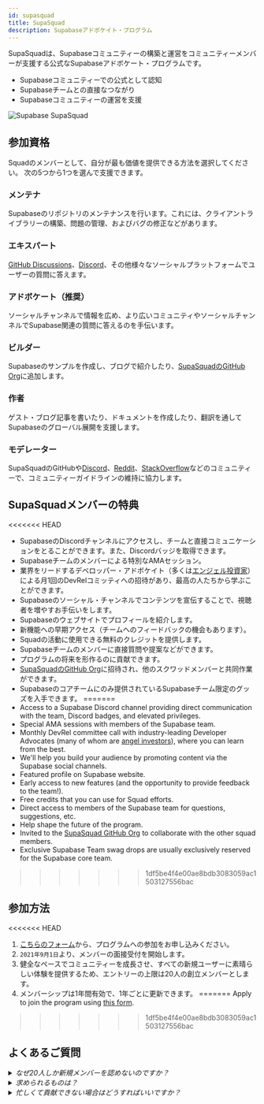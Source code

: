 ```yaml
---
id: supasquad
title: SupaSquad
description: Supabaseアドボケイト・プログラム
---
```


SupaSquadは、Supabaseコミュニティーの構築と運営をコミュニティーメンバーが支援する公式なSupabaseアドボケート・プログラムです。

- Supabaseコミュニティーでの公式として認知
- Supabaseチームとの直接なつながり
- Supabaseコミュニティーの運営を支援

![Supabase SupaSquad](/img/supabase-squad.png)

## 参加資格

Squadのメンバーとして、自分が最も価値を提供できる方法を選択してください。
次の5つから1つを選んで支援できます。

### メンテナ

Supabaseのリポジトリのメンテナンスを行います。これには、クライアントライブラリーの構築、問題の管理、およびバグの修正などがあります。

### エキスパート

[GitHub Discussions](https://github.com/supabase/supabase/discussions)、[Discord](https://discord.supabase.com)、その他様々なソーシャルプラットフォームでユーザーの質問に答えます。

### アドボケート（推奨）

ソーシャルチャンネルで情報を広め、より広いコミュニティやソーシャルチャンネルでSupabase関連の質問に答えるのを手伝います。

### ビルダー

Supabaseのサンプルを作成し、ブログで紹介したり、[SupaSquadのGitHub Org](https://github.com/supasquad)に追加します。

### 作者

ゲスト・ブログ記事を書いたり、ドキュメントを作成したり、翻訳を通してSupabaseのグローバル展開を支援します。

### モデレーター

SupaSquadのGitHubや[Discord](https://discord.supabase.com)、[Reddit](https://reddit.com/r/Supabase/)、[StackOverflow](https://stackoverflow.com/questions/tagged/supabase)などのコミュニティーで、コミュニティーガイドラインの維持に協力します。

## SupaSquadメンバーの特典

<<<<<<< HEAD
- SupabaseのDiscordチャンネルにアクセスし、チームと直接コミュニケーションをとることができます。また、Discordバッジを取得できます。
- Supabaseチームのメンバーによる特別なAMAセッション。
- 業界をリードするデベロッパー・アドボケイト（多くは[エンジェル投資家](https://supabase.com/blog/2021/03/25/angels-of-supabase)）による月1回のDevRelコミッティへの招待があり、最高の人たちから学ぶことができます。
- Supabaseのソーシャル・チャンネルでコンテンツを宣伝することで、視聴者を増やすお手伝いをします。
- Supabaseのウェブサイトでプロフィールを紹介します。
- 新機能への早期アクセス（チームへのフィードバックの機会もあります）。
- Squadの活動に使用できる無料のクレジットを提供します。
- Supabaseチームのメンバーに直接質問や提案などができます。
- プログラムの将来を形作るのに貢献できます。
- [SupaSquadのGitHub Org](https://github.com/supasquad)に招待され、他のスクワッドメンバーと共同作業ができます。
- Supabaseのコアチームにのみ提供されているSupabaseチーム限定のグッズを入手できます。
=======
- Access to a Supabase Discord channel providing direct communication with the team, Discord badges, and elevated privileges.
- Special AMA sessions with members of the Supabase team.
- Monthly DevRel committee call with industry-leading Developer Advocates (many of whom are [angel investors](https://supabase.com/blog/angels-of-supabase)), where you can learn from the best.
- We'll help you build your audience by promoting content via the Supabase social channels.
- Featured profile on Supabase website.
- Early access to new features (and the opportunity to provide feedback to the team!).
- Free credits that you can use for Squad efforts.
- Direct access to members of the Supabase team for questions, suggestions, etc.
- Help shape the future of the program.
- Invited to the [SupaSquad GitHub Org](https://github.com/supasquad) to collaborate with the other squad members.
- Exclusive Supabase Team swag drops are usually exclusively reserved for the Supabase core team.
>>>>>>> 1df5be4f4e00ae8bdb3083059ac1503127556bac

## 参加方法

<<<<<<< HEAD

1. [こちらのフォーム](https://airtable.com/shr0FtLqLfhpuEya8)から、プログラムへの参加をお申し込みください。
2. `2021年9月1日`より、メンバーの面接受付を開始します。
3. 健全なペースでコミュニティーを成長させ、すべての新規ユーザーに素晴らしい体験を提供するため、エントリーの上限は20人の創立メンバーとします。
4. メンバーシップは1年間有効で、1年ごとに更新できます。
=======
Apply to join the program using [this form](https://airtable.com/shr0FtLqLfhpuEya8).
>>>>>>> 1df5be4f4e00ae8bdb3083059ac1503127556bac


## よくあるご質問

<details>
   <summary><i>なぜ20人しか新規メンバーを認めないのですか？</i></summary>
    Supabaseチームは20人しかいませんので、20人追加するのは大変なことなのです。本当は希望者全員に入会していただきたいです。
    でも、Squadに参加してくれた皆さんには、素晴らしい経験をしてもらいたいとも思っています。将来的には、月々に定員を設けて、受け入れ態勢を充実させていきたいと考えています。
</details>
<details>
   <summary><i>求められるものは？</i></summary>
    ほとんどが熱意です。オープンソースに興味があり、参加したいと思っているなら、SpaSquadプログラムは素晴らしいチャネルです。あなたのスキルに合った方法で、コミュニティに貢献する機会が与えられます。 
</details>
<details>
   <summary><i>忙しくて貢献できない場合はどうすればいいですか？</i></summary>
    心配ありません。このプログラムは仕事ではありません。Supabaseのエコシステムの中で、あなたのスキルセットとオーディエンスを構築する機会にすぎません。
</details>
